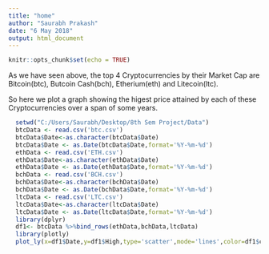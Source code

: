 ```yaml
---
title: "home"
author: "Saurabh Prakash"
date: "6 May 2018"
output: html_document
---
```


```r
knitr::opts_chunk$set(echo = TRUE)
```
As we have seen above, the top 4 Cryptocurrencies by their Market Cap are Bitcoin(btc), Butcoin Cash(bch), Etherium(eth) and Litecoin(ltc).

So here we plot a graph showing the higest price attained by each of these Cryptocurrencies over a span of some years.

```r
  setwd("C:/Users/Saurabh/Desktop/8th Sem Project/Data")
  btcData <- read.csv('btc.csv')
  btcData$Date<-as.character(btcData$Date)
  btcData$Date <- as.Date(btcData$Date,format='%Y-%m-%d')
  ethData <- read.csv('ETH.csv')
  ethData$Date<-as.character(ethData$Date)
  ethData$Date <- as.Date(ethData$Date,format='%Y-%m-%d')
  bchData <- read.csv('BCH.csv')
  bchData$Date<-as.character(bchData$Date)
  bchData$Date <- as.Date(bchData$Date,format='%Y-%m-%d')
  ltcData <- read.csv('LTC.csv')
  ltcData$Date<-as.character(ltcData$Date)
  ltcData$Date <- as.Date(ltcData$Date,format='%Y-%m-%d')
  library(dplyr)
  df1<- btcData %>%bind_rows(ethData,bchData,ltcData)
  library(plotly)
  plot_ly(x=df1$Date,y=df1$High,type='scatter',mode='lines',color=df1$coin)
```

